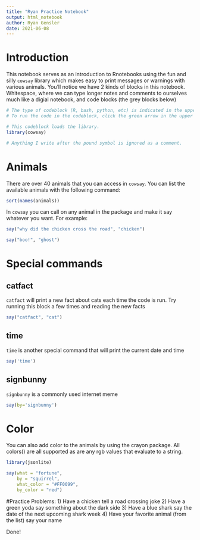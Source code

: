 ```yaml
---
title: "Ryan Practice Notebook"
output: html_notebook
author: Ryan Gensler
date: 2021-06-08
---
```


# Introduction
This notebook serves as an introduction to Rnotebooks using the fun and silly `cowsay` library which makes easy to print messages or warnings with various animals. You'll notice we have 2 kinds of blocks in this notebook. Whitespace, where we can type longer notes and comments to ourselves much like a digial notebook, and code blocks (the grey blocks below)
```r
# The type of codeblock (R, bash, python, etc) is indicated in the upper left. 
# To run the code in the codeblock, click the green arrow in the upper right. 

# This codeblock loads the library.
library(cowsay)

# Anything I write after the pound symbol is ignored as a comment. 
```
# Animals
There are over 40 animals that you can access in `cowsay`. You can list the available animals with the following command:
```r
sort(names(animals))
```
In `cowsay` you can call on any animal in the package and make it say whatever you want. For example:
```r
say("why did the chicken cross the road", "chicken")
```
```r
say("boo!", "ghost")
```
# Special commands
## catfact
`catfact` will print a new fact about cats each time the code is run. Try running this block a few times and reading the new facts
```r
say("catfact", "cat")
```
## time
`time` is another special command that will print the current date and time 
```r
say('time')
```
## signbunny
`signbunny` is a commonly used internet meme 
```r
say(by='signbunny')
```
# Color
You can also add color to the animals by using the crayon package. All colors() are all supported as are any rgb values that evaluate to a string.
```r
library(jsonlite)

say(what = "fortune",
    by = "squirrel",
    what_color = "#FF0099",
    by_color = "red")

```

#Practice Problems:
1) Have a chicken tell a road crossing joke
2) Have a green yoda say something about the dark side
3) Have a blue shark say the date of the next upcoming shark week
4) Have your favorite animal (from the list) say your name

Done! 


